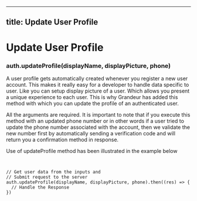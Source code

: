
---
title: Update User Profile
---
# Update User Profile

### ****auth.updateProfile(displayName, displayPicture, phone)****

A user profile gets automatically created whenever you register a new user account. This makes it really easy for a developer to handle data specific to user. Like you can setup display picture of a user. Which allows you present a unique experience to each user. This is why Grandeur has added this method with which you can update the profile of an authenticated user.

All the arguments are required. It is important to note that if you execute this method with an updated phone number or in other words if a user tried to update the phone number associated with the account, then we validate the new number first by automatically sending a verification code and will return you a confirmation method in response.

Use of updateProfile method has been illustrated in the example below

```


// Get user data from the inputs and
// Submit request to the server
auth.updateProfile(displayName, displayPicture, phone).then((res) => {
  // Handle the Response
})


```